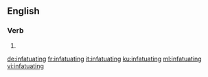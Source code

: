 ==English==

===Verb===
{{head|en|present participle}}

# {{present participle of|infatuate|lang=en}}

[[de:infatuating]]
[[fr:infatuating]]
[[it:infatuating]]
[[ku:infatuating]]
[[ml:infatuating]]
[[vi:infatuating]]